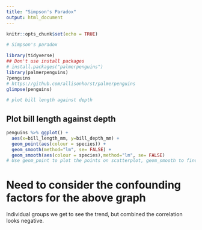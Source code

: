 ```yaml
---
title: "Simpson's Paradox"
output: html_document
---
```


```r
knitr::opts_chunk$set(echo = TRUE)
```

```r
# Simpson's paradox

library(tidyverse)
## Don't use install packages
# install.packages("palmerpenguins")
library(palmerpenguins)
?penguins
# https://github.com/allisonhorst/palmerpenguins
glimpse(penguins)

# plot bill length against depth
```

## Plot bill length against depth

```r
penguins %>% ggplot() +
  aes(x=bill_length_mm, y=bill_depth_mm) +
  geom_point(aes(colour = species)) +
  geom_smooth(method="lm", se= FALSE) +
  geom_smooth(aes(colour = species),method="lm", se= FALSE) 
# Use geom_point to plot the points on scatterplot, geom_smooth to find the regressional line

```
# Need to consider the confounding factors for the above graph
 Individual groups we get to see the trend, but combined the correlation looks negative.



